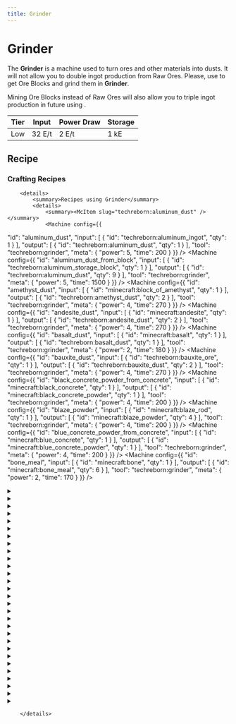 ```yaml
---
title: Grinder
---
```


<ItemImage file="grinder" alt="Grinder" size="200" />

# Grinder

The **Grinder** is a machine used to turn ores and other materials into dusts. It will not allow you to double ingot production from Raw Ores. 
Please, use <McItem slug="techreborn:rock_cutter" /> to get Ore Blocks and grind them in **Grinder**.

Mining Ore Blocks instead of Raw Ores will also allow you to triple ingot production in future using <McItem slug="techreborn:industrial_grinder" />.


| Tier | Input   | Power Draw | Storage |
|------|---------|------------|---------|
| Low  | 32 E/t  | 2 E/t      | 1 kE    |


## Recipe

<CraftingTable recipe=" input minecraft:flint minecraft:flint minecraft:flint input minecraft:cobblestone techreborn:basic_machine_frame minecraft:cobblestone input air techreborn:electronic_circuit air output techreborn:grinder "/>

### Crafting Recipes
		<details>
			<summary>Recipes using Grinder</summary>
			<details>
				<summary><McItem slug="techreborn:aluminum_dust" /></summary>
				<Machine config={{
  "id": "aluminum_dust",
  "input": [
    {
      "id": "techreborn:aluminum_ingot",
      "qty": 1
    }
  ],
  "output": [
    {
      "id": "techreborn:aluminum_dust",
      "qty": 1
    }
  ],
  "tool": "techreborn:grinder",
  "meta": {
    "power": 5,
    "time": 200
  }
}} />
<Machine config={{
  "id": "aluminum_dust_from_block",
  "input": [
    {
      "id": "techreborn:aluminum_storage_block",
      "qty": 1
    }
  ],
  "output": [
    {
      "id": "techreborn:aluminum_dust",
      "qty": 9
    }
  ],
  "tool": "techreborn:grinder",
  "meta": {
    "power": 5,
    "time": 1500
  }
}} />
				</details>
<Machine config={{
  "id": "amethyst_dust",
  "input": [
    {
      "id": "minecraft:block_of_amethyst",
      "qty": 1
    }
  ],
  "output": [
    {
      "id": "techreborn:amethyst_dust",
      "qty": 2
    }
  ],
  "tool": "techreborn:grinder",
  "meta": {
    "power": 4,
    "time": 270
  }
}} />
<Machine config={{
  "id": "andesite_dust",
  "input": [
    {
      "id": "minecraft:andesite",
      "qty": 1
    }
  ],
  "output": [
    {
      "id": "techreborn:andesite_dust",
      "qty": 2
    }
  ],
  "tool": "techreborn:grinder",
  "meta": {
    "power": 4,
    "time": 270
  }
}} />
<Machine config={{
  "id": "basalt_dust",
  "input": [
    {
      "id": "minecraft:basalt",
      "qty": 1
    }
  ],
  "output": [
    {
      "id": "techreborn:basalt_dust",
      "qty": 1
    }
  ],
  "tool": "techreborn:grinder",
  "meta": {
    "power": 2,
    "time": 180
  }
}} />
<Machine config={{
  "id": "bauxite_dust",
  "input": [
    {
      "id": "techreborn:bauxite_ore",
      "qty": 1
    }
  ],
  "output": [
    {
      "id": "techreborn:bauxite_dust",
      "qty": 2
    }
  ],
  "tool": "techreborn:grinder",
  "meta": {
    "power": 4,
    "time": 270
  }
}} />
<Machine config={{
  "id": "black_concrete_powder_from_concrete",
  "input": [
    {
      "id": "minecraft:black_concrete",
      "qty": 1
    }
  ],
  "output": [
    {
      "id": "minecraft:black_concrete_powder",
      "qty": 1
    }
  ],
  "tool": "techreborn:grinder",
  "meta": {
    "power": 4,
    "time": 200
  }
}} />
<Machine config={{
  "id": "blaze_powder",
  "input": [
    {
      "id": "minecraft:blaze_rod",
      "qty": 1
    }
  ],
  "output": [
    {
      "id": "minecraft:blaze_powder",
      "qty": 4
    }
  ],
  "tool": "techreborn:grinder",
  "meta": {
    "power": 4,
    "time": 200
  }
}} />
<Machine config={{
  "id": "blue_concrete_powder_from_concrete",
  "input": [
    {
      "id": "minecraft:blue_concrete",
      "qty": 1
    }
  ],
  "output": [
    {
      "id": "minecraft:blue_concrete_powder",
      "qty": 1
    }
  ],
  "tool": "techreborn:grinder",
  "meta": {
    "power": 4,
    "time": 200
  }
}} />
<Machine config={{
  "id": "bone_meal",
  "input": [
    {
      "id": "minecraft:bone",
      "qty": 1
    }
  ],
  "output": [
    {
      "id": "minecraft:bone_meal",
      "qty": 6
    }
  ],
  "tool": "techreborn:grinder",
  "meta": {
    "power": 2,
    "time": 170
  }
}} />
<details>
				<summary><McItem slug="techreborn:brass_dust" /></summary>
				<Machine config={{
  "id": "brass_dust",
  "input": [
    {
      "id": "techreborn:bras_ingot",
      "qty": 1
    }
  ],
  "output": [
    {
      "id": "techreborn:brass_dust",
      "qty": 1
    }
  ],
  "tool": "techreborn:grinder",
  "meta": {
    "power": 5,
    "time": 200
  }
}} />
<Machine config={{
  "id": "brass_dust_from_block",
  "input": [
    {
      "id": "techreborn:bras_storage_block",
      "qty": 1
    }
  ],
  "output": [
    {
      "id": "techreborn:brass_dust",
      "qty": 9
    }
  ],
  "tool": "techreborn:grinder",
  "meta": {
    "power": 5,
    "time": 1500
  }
}} />
				</details>
<details>
				<summary><McItem slug="techreborn:bronze_dust" /></summary>
				<Machine config={{
  "id": "bronze_dust",
  "input": [
    {
      "id": "techreborn:bronze_ingot",
      "qty": 1
    }
  ],
  "output": [
    {
      "id": "techreborn:bronze_dust",
      "qty": 1
    }
  ],
  "tool": "techreborn:grinder",
  "meta": {
    "power": 5,
    "time": 200
  }
}} />
<Machine config={{
  "id": "bronze_dust_from_block",
  "input": [
    {
      "id": "techreborn:bronze_storage_block",
      "qty": 1
    }
  ],
  "output": [
    {
      "id": "techreborn:bronze_dust",
      "qty": 9
    }
  ],
  "tool": "techreborn:grinder",
  "meta": {
    "power": 5,
    "time": 1500
  }
}} />
				</details>
<Machine config={{
  "id": "brown_concrete_powder_from_concrete",
  "input": [
    {
      "id": "minecraft:brown_concrete",
      "qty": 1
    }
  ],
  "output": [
    {
      "id": "minecraft:brown_concrete_powder",
      "qty": 1
    }
  ],
  "tool": "techreborn:grinder",
  "meta": {
    "power": 4,
    "time": 200
  }
}} />
<details>
				<summary><McItem slug="techreborn:calcite_dust" /></summary>
				<Machine config={{
  "id": "calcite_dust",
  "input": [
    {
      "id": "minecraft:calcite",
      "qty": 1
    }
  ],
  "output": [
    {
      "id": "techreborn:calcite_dust",
      "qty": 1
    }
  ],
  "tool": "techreborn:grinder",
  "meta": {
    "power": 2,
    "time": 400
  }
}} />
<Machine config={{
  "id": "calcite_dust_2",
  "input": [
    {
      "id": "minecraft:conduit",
      "qty": 1
    }
  ],
  "output": [
    {
      "id": "techreborn:calcite_dust",
      "qty": 2
    }
  ],
  "tool": "techreborn:grinder",
  "meta": {
    "power": 2,
    "time": 500
  }
}} />
				</details>
<Machine config={{
  "id": "calcite_small_dust",
  "input": [
    {
      "id": "minecraft:bone_meal",
      "qty": 1
    }
  ],
  "output": [
    {
      "id": "techreborn:calcite_small_dust",
      "qty": 1
    }
  ],
  "tool": "techreborn:grinder",
  "meta": {
    "power": 2,
    "time": 100
  }
}} />
<details>
				<summary><McItem slug="ae2:certus_quartz_dust" /></summary>
				<Machine config={{
  "id": "certus_quartz_dust",
  "input": [
    {
      "id": "ae2:certus_quartz_crystal",
      "qty": 2
    }
  ],
  "output": [
    {
      "id": "ae2:certus_quartz_dust",
      "qty": 1
    }
  ],
  "tool": "techreborn:grinder",
  "meta": {
    "power": 2,
    "time": 300
  }
}} />
<Machine config={{
  "id": "certus_quartz_dust_2",
  "input": [
    {
      "id": "ae2:budding_certus",
      "qty": 1
    }
  ],
  "output": [
    {
      "id": "ae2:certus_quartz_dust",
      "qty": 5
    }
  ],
  "tool": "techreborn:grinder",
  "meta": {
    "power": 2,
    "time": 300
  }
}} />
				</details>
<Machine config={{
  "id": "charcoal_dust",
  "input": [
    {
      "id": "minecraft:charcoal",
      "qty": 1
    }
  ],
  "output": [
    {
      "id": "techreborn:charcoal_dust",
      "qty": 1
    }
  ],
  "tool": "techreborn:grinder",
  "meta": {
    "power": 4,
    "time": 230
  }
}} />
<details>
				<summary><McItem slug="techreborn:chrome_dust" /></summary>
				<Machine config={{
  "id": "chrome_dust",
  "input": [
    {
      "id": "techreborn:chrome_ingot",
      "qty": 1
    }
  ],
  "output": [
    {
      "id": "techreborn:chrome_dust",
      "qty": 1
    }
  ],
  "tool": "techreborn:grinder",
  "meta": {
    "power": 5,
    "time": 200
  }
}} />
<Machine config={{
  "id": "chrome_dust_from_block",
  "input": [
    {
      "id": "techreborn:chrome_storage_block",
      "qty": 1
    }
  ],
  "output": [
    {
      "id": "techreborn:chrome_dust",
      "qty": 9
    }
  ],
  "tool": "techreborn:grinder",
  "meta": {
    "power": 5,
    "time": 1500
  }
}} />
				</details>
<Machine config={{
  "id": "cinnabar_dust",
  "input": [
    {
      "id": "techreborn:cinnabar_ore",
      "qty": 1
    }
  ],
  "output": [
    {
      "id": "techreborn:cinnabar_dust",
      "qty": 2
    }
  ],
  "tool": "techreborn:grinder",
  "meta": {
    "power": 2,
    "time": 270
  }
}} />
<Machine config={{
  "id": "clay_dust",
  "input": [
    {
      "id": "minecraft:clay_ball",
      "qty": 1
    }
  ],
  "output": [
    {
      "id": "techreborn:clay_dust",
      "qty": 1
    }
  ],
  "tool": "techreborn:grinder",
  "meta": {
    "power": 2,
    "time": 180
  }
}} />
<Machine config={{
  "id": "coal",
  "input": [
    {
      "id": "minecraft:coal_ore",
      "qty": 1
    }
  ],
  "output": [
    {
      "id": "minecraft:coal",
      "qty": 2
    }
  ],
  "tool": "techreborn:grinder",
  "meta": {
    "power": 2,
    "time": 200
  }
}} />
<details>
				<summary><McItem slug="techreborn:coal_dust" /></summary>
				<Machine config={{
  "id": "coal_dust",
  "input": [
    {
      "id": "minecraft:coal",
      "qty": 1
    }
  ],
  "output": [
    {
      "id": "techreborn:coal_dust",
      "qty": 1
    }
  ],
  "tool": "techreborn:grinder",
  "meta": {
    "power": 2,
    "time": 230
  }
}} />
<Machine config={{
  "id": "coal_dust_2",
  "input": [
    {
      "id": "minecraft:block_of_coal",
      "qty": 1
    }
  ],
  "output": [
    {
      "id": "techreborn:coal_dust",
      "qty": 9
    }
  ],
  "tool": "techreborn:grinder",
  "meta": {
    "power": 2,
    "time": 400
  }
}} />
				</details>
<Machine config={{
  "id": "cyan_concrete_powder_from_concrete",
  "input": [
    {
      "id": "minecraft:cyan_concrete",
      "qty": 1
    }
  ],
  "output": [
    {
      "id": "minecraft:cyan_concrete_powder",
      "qty": 1
    }
  ],
  "tool": "techreborn:grinder",
  "meta": {
    "power": 4,
    "time": 200
  }
}} />
<Machine config={{
  "id": "diamond",
  "input": [
    {
      "id": "minecraft:diamond_ore",
      "qty": 1
    }
  ],
  "output": [
    {
      "id": "minecraft:diamond",
      "qty": 1
    }
  ],
  "tool": "techreborn:grinder",
  "meta": {
    "power": 4,
    "time": 270
  }
}} />
<Machine config={{
  "id": "diamond_dust",
  "input": [
    {
      "id": "minecraft:diamond",
      "qty": 1
    }
  ],
  "output": [
    {
      "id": "techreborn:diamond_dust",
      "qty": 1
    }
  ],
  "tool": "techreborn:grinder",
  "meta": {
    "power": 4,
    "time": 270
  }
}} />
<details>
				<summary><McItem slug="techreborn:diamond_small_dust" /></summary>
				<Machine config={{
  "id": "diamond_small_dust",
  "input": [
    {
      "id": "techreborn:trim_template",
      "qty": 1
    }
  ],
  "output": [
    {
      "id": "techreborn:diamond_small_dust",
      "qty": 5
    }
  ],
  "tool": "techreborn:grinder",
  "meta": {
    "power": 5,
    "time": 200
  }
}} />
<Machine config={{
  "id": "diamond_small_dust_2",
  "input": [
    {
      "id": "techreborn:template_template",
      "qty": 1
    }
  ],
  "output": [
    {
      "id": "techreborn:diamond_small_dust",
      "qty": 5
    }
  ],
  "tool": "techreborn:grinder",
  "meta": {
    "power": 5,
    "time": 200
  }
}} />
				</details>
<Machine config={{
  "id": "diorite_dust",
  "input": [
    {
      "id": "minecraft:diorite",
      "qty": 1
    }
  ],
  "output": [
    {
      "id": "techreborn:diorite_dust",
      "qty": 1
    }
  ],
  "tool": "techreborn:grinder",
  "meta": {
    "power": 2,
    "time": 1440
  }
}} />
<details>
				<summary><McItem slug="techreborn:electrum_dust" /></summary>
				<Machine config={{
  "id": "electrum_dust",
  "input": [
    {
      "id": "techreborn:electrum_ingot",
      "qty": 1
    }
  ],
  "output": [
    {
      "id": "techreborn:electrum_dust",
      "qty": 1
    }
  ],
  "tool": "techreborn:grinder",
  "meta": {
    "power": 5,
    "time": 200
  }
}} />
<Machine config={{
  "id": "electrum_dust_from_block",
  "input": [
    {
      "id": "techreborn:electrum_storage_block",
      "qty": 1
    }
  ],
  "output": [
    {
      "id": "techreborn:electrum_dust",
      "qty": 9
    }
  ],
  "tool": "techreborn:grinder",
  "meta": {
    "power": 5,
    "time": 1500
  }
}} />
				</details>
<Machine config={{
  "id": "emerald",
  "input": [
    {
      "id": "minecraft:emerald_ore",
      "qty": 1
    }
  ],
  "output": [
    {
      "id": "minecraft:emerald",
      "qty": 1
    }
  ],
  "tool": "techreborn:grinder",
  "meta": {
    "power": 4,
    "time": 270
  }
}} />
<Machine config={{
  "id": "emerald_dust",
  "input": [
    {
      "id": "minecraft:emerald",
      "qty": 1
    }
  ],
  "output": [
    {
      "id": "techreborn:emerald_dust",
      "qty": 1
    }
  ],
  "tool": "techreborn:grinder",
  "meta": {
    "power": 4,
    "time": 270
  }
}} />
<Machine config={{
  "id": "ender_eye_dust",
  "input": [
    {
      "id": "minecraft:eye_of_ender",
      "qty": 1
    }
  ],
  "output": [
    {
      "id": "techreborn:ender_eye_dust",
      "qty": 2
    }
  ],
  "tool": "techreborn:grinder",
  "meta": {
    "power": 4,
    "time": 200
  }
}} />
<Machine config={{
  "id": "ender_pearl_dust",
  "input": [
    {
      "id": "minecraft:ender_pearl",
      "qty": 1
    }
  ],
  "output": [
    {
      "id": "techreborn:ender_pearl_dust",
      "qty": 2
    }
  ],
  "tool": "techreborn:grinder",
  "meta": {
    "power": 4,
    "time": 200
  }
}} />
<Machine config={{
  "id": "endstone_dust",
  "input": [
    {
      "id": "minecraft:end_stone",
      "qty": 1
    }
  ],
  "output": [
    {
      "id": "techreborn:endstone_dust",
      "qty": 1
    }
  ],
  "tool": "techreborn:grinder",
  "meta": {
    "power": 4,
    "time": 200
  }
}} />
<Machine config={{
  "id": "flint_dust",
  "input": [
    {
      "id": "minecraft:flint",
      "qty": 1
    }
  ],
  "output": [
    {
      "id": "techreborn:flint_dust",
      "qty": 1
    }
  ],
  "tool": "techreborn:grinder",
  "meta": {
    "power": 2,
    "time": 270
  }
}} />
<Machine config={{
  "id": "fluix_dust",
  "input": [
    {
      "id": "ae2:fluix_crystal",
      "qty": 2
    }
  ],
  "output": [
    {
      "id": "ae2:fluix_dust",
      "qty": 1
    }
  ],
  "tool": "techreborn:grinder",
  "meta": {
    "power": 2,
    "time": 300
  }
}} />
<Machine config={{
  "id": "galena_dust",
  "input": [
    {
      "id": "techreborn:galena_ore",
      "qty": 1
    }
  ],
  "output": [
    {
      "id": "techreborn:galena_dust",
      "qty": 2
    }
  ],
  "tool": "techreborn:grinder",
  "meta": {
    "power": 2,
    "time": 270
  }
}} />
<Machine config={{
  "id": "glowstone_dust",
  "input": [
    {
      "id": "minecraft:glowstone",
      "qty": 1
    }
  ],
  "output": [
    {
      "id": "minecraft:glowstone_dust",
      "qty": 4
    }
  ],
  "tool": "techreborn:grinder",
  "meta": {
    "power": 2,
    "time": 220
  }
}} />
<details>
				<summary><McItem slug="techreborn:glowstone_small_dust" /></summary>
				<Machine config={{
  "id": "glowstone_small_dust",
  "input": [
    {
      "id": "minecraft:shroomlight",
      "qty": 1
    }
  ],
  "output": [
    {
      "id": "techreborn:glowstone_small_dust",
      "qty": 2
    }
  ],
  "tool": "techreborn:grinder",
  "meta": {
    "power": 2,
    "time": 300
  }
}} />
<Machine config={{
  "id": "glowstone_small_dust_2",
  "input": [
    {
      "id": "minecraft:glow_berrie",
      "qty": 4
    }
  ],
  "output": [
    {
      "id": "techreborn:glowstone_small_dust",
      "qty": 1
    }
  ],
  "tool": "techreborn:grinder",
  "meta": {
    "power": 2,
    "time": 150
  }
}} />
				</details>
<Machine config={{
  "id": "granite_dust",
  "input": [
    {
      "id": "minecraft:granite",
      "qty": 1
    }
  ],
  "output": [
    {
      "id": "techreborn:granite_dust",
      "qty": 2
    }
  ],
  "tool": "techreborn:grinder",
  "meta": {
    "power": 4,
    "time": 270
  }
}} />
<Machine config={{
  "id": "gravel",
  "input": [
    {
      "id": "minecraft:cobblestone",
      "qty": 1
    }
  ],
  "output": [
    {
      "id": "minecraft:gravel",
      "qty": 1
    }
  ],
  "tool": "techreborn:grinder",
  "meta": {
    "power": 2,
    "time": 180
  }
}} />
<Machine config={{
  "id": "gray_concrete_powder_from_concrete",
  "input": [
    {
      "id": "minecraft:gray_concrete",
      "qty": 1
    }
  ],
  "output": [
    {
      "id": "minecraft:gray_concrete_powder",
      "qty": 1
    }
  ],
  "tool": "techreborn:grinder",
  "meta": {
    "power": 4,
    "time": 200
  }
}} />
<Machine config={{
  "id": "green_concrete_powder_from_concrete",
  "input": [
    {
      "id": "minecraft:green_concrete",
      "qty": 1
    }
  ],
  "output": [
    {
      "id": "minecraft:green_concrete_powder",
      "qty": 1
    }
  ],
  "tool": "techreborn:grinder",
  "meta": {
    "power": 4,
    "time": 200
  }
}} />
<Machine config={{
  "id": "heartbreak_pottery_sherd",
  "input": [
    {
      "id": "minecraft:heart_pottery_sherd",
      "qty": 1
    }
  ],
  "output": [
    {
      "id": "minecraft:heartbreak_pottery_sherd",
      "qty": 1
    }
  ],
  "tool": "techreborn:grinder",
  "meta": {
    "power": 2,
    "time": 100
  }
}} />
<details>
				<summary><McItem slug="techreborn:invar_dust" /></summary>
				<Machine config={{
  "id": "invar_dust",
  "input": [
    {
      "id": "techreborn:invar_ingot",
      "qty": 1
    }
  ],
  "output": [
    {
      "id": "techreborn:invar_dust",
      "qty": 1
    }
  ],
  "tool": "techreborn:grinder",
  "meta": {
    "power": 5,
    "time": 200
  }
}} />
<Machine config={{
  "id": "invar_dust_from_block",
  "input": [
    {
      "id": "techreborn:invar_storage_block",
      "qty": 1
    }
  ],
  "output": [
    {
      "id": "techreborn:invar_dust",
      "qty": 9
    }
  ],
  "tool": "techreborn:grinder",
  "meta": {
    "power": 5,
    "time": 1500
  }
}} />
				</details>
<Machine config={{
  "id": "lapis_lazuli",
  "input": [
    {
      "id": "minecraft:block_of_lapis_lazuli",
      "qty": 1
    }
  ],
  "output": [
    {
      "id": "minecraft:lapis_lazuli",
      "qty": 10
    }
  ],
  "tool": "techreborn:grinder",
  "meta": {
    "power": 2,
    "time": 200
  }
}} />
<Machine config={{
  "id": "light_blue_concrete_powder_from_concrete",
  "input": [
    {
      "id": "minecraft:light_blue_concrete",
      "qty": 1
    }
  ],
  "output": [
    {
      "id": "minecraft:light_blue_concrete_powder",
      "qty": 1
    }
  ],
  "tool": "techreborn:grinder",
  "meta": {
    "power": 4,
    "time": 200
  }
}} />
<Machine config={{
  "id": "light_gray_concrete_powder_from_concrete",
  "input": [
    {
      "id": "minecraft:light_gray_concrete",
      "qty": 1
    }
  ],
  "output": [
    {
      "id": "minecraft:light_gray_concrete_powder",
      "qty": 1
    }
  ],
  "tool": "techreborn:grinder",
  "meta": {
    "power": 4,
    "time": 200
  }
}} />
<Machine config={{
  "id": "lime_concrete_powder_from_concrete",
  "input": [
    {
      "id": "minecraft:lime_concrete",
      "qty": 1
    }
  ],
  "output": [
    {
      "id": "minecraft:lime_concrete_powder",
      "qty": 1
    }
  ],
  "tool": "techreborn:grinder",
  "meta": {
    "power": 4,
    "time": 200
  }
}} />
<Machine config={{
  "id": "magenta_concrete_powder_from_concrete",
  "input": [
    {
      "id": "minecraft:magenta_concrete",
      "qty": 1
    }
  ],
  "output": [
    {
      "id": "minecraft:magenta_concrete_powder",
      "qty": 1
    }
  ],
  "tool": "techreborn:grinder",
  "meta": {
    "power": 4,
    "time": 200
  }
}} />
<details>
				<summary><McItem slug="techreborn:marble_dust" /></summary>
				<Machine config={{
  "id": "marble_dust",
  "input": [
    {
      "id": "techreborn:limestone",
      "qty": 1
    }
  ],
  "output": [
    {
      "id": "techreborn:marble_dust",
      "qty": 1
    }
  ],
  "tool": "techreborn:grinder",
  "meta": {
    "power": 2,
    "time": 180
  }
}} />
<Machine config={{
  "id": "marble_dust_2",
  "input": [
    {
      "id": "minecraft:calcite",
      "qty": 1
    }
  ],
  "output": [
    {
      "id": "techreborn:marble_dust",
      "qty": 1
    }
  ],
  "tool": "techreborn:grinder",
  "meta": {
    "power": 2,
    "time": 180
  }
}} />
				</details>
<Machine config={{
  "id": "netherite_scrap",
  "input": [
    {
      "id": "minecraft:ancient_debri",
      "qty": 1
    }
  ],
  "output": [
    {
      "id": "minecraft:netherite_scrap",
      "qty": 2
    }
  ],
  "tool": "techreborn:grinder",
  "meta": {
    "power": 4,
    "time": 200
  }
}} />
<details>
				<summary><McItem slug="techreborn:netherrack_dust" /></summary>
				<Machine config={{
  "id": "netherrack_dust",
  "input": [
    {
      "id": "minecraft:netherrack",
      "qty": 1
    }
  ],
  "output": [
    {
      "id": "techreborn:netherrack_dust",
      "qty": 1
    }
  ],
  "tool": "techreborn:grinder",
  "meta": {
    "power": 4,
    "time": 200
  }
}} />
<Machine config={{
  "id": "netherrack_dust_2",
  "input": [
    {
      "id": "minecraft:crimson_nylium",
      "qty": 1
    }
  ],
  "output": [
    {
      "id": "techreborn:netherrack_dust",
      "qty": 1
    }
  ],
  "tool": "techreborn:grinder",
  "meta": {
    "power": 4,
    "time": 200
  }
}} />
				</details>
<Machine config={{
  "id": "netherrack_dust_3",
  "input": [
    {
      "id": "minecraft:warped_nylium",
      "qty": 1
    }
  ],
  "output": [
    {
      "id": "techreborn:netherrack_dust",
      "qty": 1
    }
  ],
  "tool": "techreborn:grinder",
  "meta": {
    "power": 4,
    "time": 200
  }
}} />
<details>
				<summary><McItem slug="techreborn:nickel_dust" /></summary>
				<Machine config={{
  "id": "nickel_dust",
  "input": [
    {
      "id": "techreborn:nickel_ingot",
      "qty": 1
    }
  ],
  "output": [
    {
      "id": "techreborn:nickel_dust",
      "qty": 1
    }
  ],
  "tool": "techreborn:grinder",
  "meta": {
    "power": 5,
    "time": 200
  }
}} />
<Machine config={{
  "id": "nickel_dust_from_block",
  "input": [
    {
      "id": "techreborn:nickel_storage_block",
      "qty": 1
    }
  ],
  "output": [
    {
      "id": "techreborn:nickel_dust",
      "qty": 9
    }
  ],
  "tool": "techreborn:grinder",
  "meta": {
    "power": 5,
    "time": 1500
  }
}} />
				</details>
<Machine config={{
  "id": "obsidian_dust",
  "input": [
    {
      "id": "minecraft:obsidian",
      "qty": 1
    }
  ],
  "output": [
    {
      "id": "techreborn:obsidian_dust",
      "qty": 4
    }
  ],
  "tool": "techreborn:grinder",
  "meta": {
    "power": 6,
    "time": 400
  }
}} />
<Machine config={{
  "id": "orange_concrete_powder_from_concrete",
  "input": [
    {
      "id": "minecraft:orange_concrete",
      "qty": 1
    }
  ],
  "output": [
    {
      "id": "minecraft:orange_concrete_powder",
      "qty": 1
    }
  ],
  "tool": "techreborn:grinder",
  "meta": {
    "power": 4,
    "time": 200
  }
}} />
<details>
				<summary><McItem slug="techreborn:peridot_dust" /></summary>
				<Machine config={{
  "id": "peridot_dust",
  "input": [
    {
      "id": "techreborn:peridot",
      "qty": 1
    }
  ],
  "output": [
    {
      "id": "techreborn:peridot_dust",
      "qty": 1
    }
  ],
  "tool": "techreborn:grinder",
  "meta": {
    "power": 2,
    "time": 200
  }
}} />
<Machine config={{
  "id": "peridot_dust_from_block",
  "input": [
    {
      "id": "techreborn:peridot_storage_block",
      "qty": 1
    }
  ],
  "output": [
    {
      "id": "techreborn:peridot_dust",
      "qty": 9
    }
  ],
  "tool": "techreborn:grinder",
  "meta": {
    "power": 2,
    "time": 1500
  }
}} />
<Machine config={{
  "id": "peridot_dust_from_ore",
  "input": [
    {
      "id": "techreborn:peridot_ore",
      "qty": 1
    }
  ],
  "output": [
    {
      "id": "techreborn:peridot_dust",
      "qty": 2
    }
  ],
  "tool": "techreborn:grinder",
  "meta": {
    "power": 2,
    "time": 220
  }
}} />
				</details>
<Machine config={{
  "id": "pink_concrete_powder_from_concrete",
  "input": [
    {
      "id": "minecraft:pink_concrete",
      "qty": 1
    }
  ],
  "output": [
    {
      "id": "minecraft:pink_concrete_powder",
      "qty": 1
    }
  ],
  "tool": "techreborn:grinder",
  "meta": {
    "power": 4,
    "time": 200
  }
}} />
<details>
				<summary><McItem slug="techreborn:platinum_dust" /></summary>
				<Machine config={{
  "id": "platinum_dust",
  "input": [
    {
      "id": "techreborn:platinum_ingot",
      "qty": 1
    }
  ],
  "output": [
    {
      "id": "techreborn:platinum_dust",
      "qty": 1
    }
  ],
  "tool": "techreborn:grinder",
  "meta": {
    "power": 5,
    "time": 200
  }
}} />
<Machine config={{
  "id": "platinum_dust_from_block",
  "input": [
    {
      "id": "techreborn:platinum_storage_block",
      "qty": 1
    }
  ],
  "output": [
    {
      "id": "techreborn:platinum_dust",
      "qty": 9
    }
  ],
  "tool": "techreborn:grinder",
  "meta": {
    "power": 5,
    "time": 1500
  }
}} />
				</details>
<details>
				<summary><McItem slug="minecraft:prismarine_crystals" /></summary>
				<Machine config={{
  "id": "prismarine_crystals",
  "input": [
    {
      "id": "minecraft:froglight",
      "qty": 1
    }
  ],
  "output": [
    {
      "id": "minecraft:prismarine_crystals",
      "qty": 2
    }
  ],
  "tool": "techreborn:grinder",
  "meta": {
    "power": 2,
    "time": 400
  }
}} />
<Machine config={{
  "id": "prismarine_crystals_2",
  "input": [
    {
      "id": "minecraft:sea_lantern",
      "qty": 1
    }
  ],
  "output": [
    {
      "id": "minecraft:prismarine_crystals",
      "qty": 4
    }
  ],
  "tool": "techreborn:grinder",
  "meta": {
    "power": 2,
    "time": 400
  }
}} />
				</details>
<details>
				<summary><McItem slug="minecraft:prismarine_shard" /></summary>
				<Machine config={{
  "id": "prismarine_shard",
  "input": [
    {
      "id": "minecraft:prismarine_bricks",
      "qty": 1
    }
  ],
  "output": [
    {
      "id": "minecraft:prismarine_shard",
      "qty": 7
    }
  ],
  "tool": "techreborn:grinder",
  "meta": {
    "power": 2,
    "time": 400
  }
}} />
<Machine config={{
  "id": "prismarine_shard_2",
  "input": [
    {
      "id": "minecraft:prismarine_shard",
      "qty": 1
    }
  ],
  "output": [
    {
      "id": "minecraft:prismarine_shard",
      "qty": 3
    }
  ],
  "tool": "techreborn:grinder",
  "meta": {
    "power": 2,
    "time": 400
  }
}} />
				</details>
<Machine config={{
  "id": "purple_concrete_powder_from_concrete",
  "input": [
    {
      "id": "minecraft:purple_concrete",
      "qty": 1
    }
  ],
  "output": [
    {
      "id": "minecraft:purple_concrete_powder",
      "qty": 1
    }
  ],
  "tool": "techreborn:grinder",
  "meta": {
    "power": 4,
    "time": 200
  }
}} />
<Machine config={{
  "id": "pyrite_dust",
  "input": [
    {
      "id": "techreborn:pyrite_ore",
      "qty": 1
    }
  ],
  "output": [
    {
      "id": "techreborn:pyrite_dust",
      "qty": 2
    }
  ],
  "tool": "techreborn:grinder",
  "meta": {
    "power": 4,
    "time": 270
  }
}} />
<Machine config={{
  "id": "quartz",
  "input": [
    {
      "id": "minecraft:nether_quartz_ore",
      "qty": 1
    }
  ],
  "output": [
    {
      "id": "minecraft:nether_quartz",
      "qty": 2
    }
  ],
  "tool": "techreborn:grinder",
  "meta": {
    "power": 4,
    "time": 270
  }
}} />
<details>
				<summary><McItem slug="techreborn:quartz_dust" /></summary>
				<Machine config={{
  "id": "quartz_dust",
  "input": [
    {
      "id": "minecraft:nether_quartz",
      "qty": 1
    }
  ],
  "output": [
    {
      "id": "techreborn:quartz_dust",
      "qty": 1
    }
  ],
  "tool": "techreborn:grinder",
  "meta": {
    "power": 4,
    "time": 270
  }
}} />
<Machine config={{
  "id": "quartz_dust_2",
  "input": [
    {
      "id": "minecraft:block_of_quartz",
      "qty": 1
    }
  ],
  "output": [
    {
      "id": "techreborn:quartz_dust",
      "qty": 4
    }
  ],
  "tool": "techreborn:grinder",
  "meta": {
    "power": 4,
    "time": 1080
  }
}} />
				</details>
<Machine config={{
  "id": "raw_copper",
  "input": [
    {
      "id": "minecraft:copper_ore",
      "qty": 1
    }
  ],
  "output": [
    {
      "id": "minecraft:raw_copper",
      "qty": 2
    }
  ],
  "tool": "techreborn:grinder",
  "meta": {
    "power": 2,
    "time": 270
  }
}} />
<Machine config={{
  "id": "raw_gold",
  "input": [
    {
      "id": "minecraft:gold_ore",
      "qty": 1
    }
  ],
  "output": [
    {
      "id": "minecraft:raw_gold",
      "qty": 2
    }
  ],
  "tool": "techreborn:grinder",
  "meta": {
    "power": 2,
    "time": 270
  }
}} />
<Machine config={{
  "id": "raw_iron",
  "input": [
    {
      "id": "minecraft:iron_ore",
      "qty": 1
    }
  ],
  "output": [
    {
      "id": "minecraft:raw_iron",
      "qty": 2
    }
  ],
  "tool": "techreborn:grinder",
  "meta": {
    "power": 2,
    "time": 270
  }
}} />
<Machine config={{
  "id": "raw_lead",
  "input": [
    {
      "id": "techreborn:lead_ore",
      "qty": 1
    }
  ],
  "output": [
    {
      "id": "techreborn:raw_lead",
      "qty": 2
    }
  ],
  "tool": "techreborn:grinder",
  "meta": {
    "power": 2,
    "time": 270
  }
}} />
<Machine config={{
  "id": "raw_silver",
  "input": [
    {
      "id": "techreborn:silver_ore",
      "qty": 1
    }
  ],
  "output": [
    {
      "id": "techreborn:raw_silver",
      "qty": 2
    }
  ],
  "tool": "techreborn:grinder",
  "meta": {
    "power": 2,
    "time": 270
  }
}} />
<Machine config={{
  "id": "raw_tin",
  "input": [
    {
      "id": "techreborn:tin_ore",
      "qty": 1
    }
  ],
  "output": [
    {
      "id": "techreborn:raw_tin",
      "qty": 2
    }
  ],
  "tool": "techreborn:grinder",
  "meta": {
    "power": 2,
    "time": 270
  }
}} />
<Machine config={{
  "id": "red_concrete_powder_from_concrete",
  "input": [
    {
      "id": "minecraft:red_concrete",
      "qty": 1
    }
  ],
  "output": [
    {
      "id": "minecraft:red_concrete_powder",
      "qty": 1
    }
  ],
  "tool": "techreborn:grinder",
  "meta": {
    "power": 4,
    "time": 200
  }
}} />
<details>
				<summary><McItem slug="techreborn:red_garnet_dust" /></summary>
				<Machine config={{
  "id": "red_garnet_dust",
  "input": [
    {
      "id": "techreborn:red_garnet",
      "qty": 1
    }
  ],
  "output": [
    {
      "id": "techreborn:red_garnet_dust",
      "qty": 1
    }
  ],
  "tool": "techreborn:grinder",
  "meta": {
    "power": 2,
    "time": 200
  }
}} />
<Machine config={{
  "id": "red_garnet_dust_from_block",
  "input": [
    {
      "id": "techreborn:red_garnet_storage_block",
      "qty": 1
    }
  ],
  "output": [
    {
      "id": "techreborn:red_garnet_dust",
      "qty": 9
    }
  ],
  "tool": "techreborn:grinder",
  "meta": {
    "power": 2,
    "time": 1500
  }
}} />
				</details>
<details>
				<summary><McItem slug="minecraft:red_sand" /></summary>
				<Machine config={{
  "id": "red_sand_from_chiseled_red_sandstone",
  "input": [
    {
      "id": "minecraft:chiseled_red_sandstone",
      "qty": 1
    }
  ],
  "output": [
    {
      "id": "minecraft:red_sand",
      "qty": 4
    }
  ],
  "tool": "techreborn:grinder",
  "meta": {
    "power": 4,
    "time": 200
  }
}} />
<Machine config={{
  "id": "red_sand_from_cut_red_sandstone",
  "input": [
    {
      "id": "minecraft:cut_red_sandstone",
      "qty": 1
    }
  ],
  "output": [
    {
      "id": "minecraft:red_sand",
      "qty": 4
    }
  ],
  "tool": "techreborn:grinder",
  "meta": {
    "power": 4,
    "time": 200
  }
}} />
<Machine config={{
  "id": "red_sand_from_cut_red_sandstone_slab",
  "input": [
    {
      "id": "minecraft:cut_red_sandstone_slab",
      "qty": 1
    }
  ],
  "output": [
    {
      "id": "minecraft:red_sand",
      "qty": 2
    }
  ],
  "tool": "techreborn:grinder",
  "meta": {
    "power": 2,
    "time": 200
  }
}} />
<Machine config={{
  "id": "red_sand_from_red_sandstone",
  "input": [
    {
      "id": "minecraft:red_sandstone",
      "qty": 1
    }
  ],
  "output": [
    {
      "id": "minecraft:red_sand",
      "qty": 4
    }
  ],
  "tool": "techreborn:grinder",
  "meta": {
    "power": 4,
    "time": 200
  }
}} />
<Machine config={{
  "id": "red_sand_from_red_sandstone_slab",
  "input": [
    {
      "id": "minecraft:red_sandstone_slab",
      "qty": 1
    }
  ],
  "output": [
    {
      "id": "minecraft:red_sand",
      "qty": 2
    }
  ],
  "tool": "techreborn:grinder",
  "meta": {
    "power": 2,
    "time": 200
  }
}} />
<Machine config={{
  "id": "red_sand_from_red_sandstone_stairs",
  "input": [
    {
      "id": "minecraft:red_sandstone_stairs",
      "qty": 1
    }
  ],
  "output": [
    {
      "id": "minecraft:red_sand",
      "qty": 3
    }
  ],
  "tool": "techreborn:grinder",
  "meta": {
    "power": 3,
    "time": 200
  }
}} />
<Machine config={{
  "id": "red_sand_from_red_sandstone_wall",
  "input": [
    {
      "id": "minecraft:red_sandstone_wall",
      "qty": 1
    }
  ],
  "output": [
    {
      "id": "minecraft:red_sand",
      "qty": 3
    }
  ],
  "tool": "techreborn:grinder",
  "meta": {
    "power": 3,
    "time": 200
  }
}} />
<Machine config={{
  "id": "red_sand_from_smooth_red_sandstone",
  "input": [
    {
      "id": "minecraft:smooth_red_sandstone",
      "qty": 1
    }
  ],
  "output": [
    {
      "id": "minecraft:red_sand",
      "qty": 4
    }
  ],
  "tool": "techreborn:grinder",
  "meta": {
    "power": 4,
    "time": 200
  }
}} />
<Machine config={{
  "id": "red_sand_from_smooth_red_sandstone_slab",
  "input": [
    {
      "id": "minecraft:smooth_red_sandstone_slab",
      "qty": 1
    }
  ],
  "output": [
    {
      "id": "minecraft:red_sand",
      "qty": 2
    }
  ],
  "tool": "techreborn:grinder",
  "meta": {
    "power": 2,
    "time": 200
  }
}} />
<Machine config={{
  "id": "red_sand_from_smooth_red_sandstone_stairs",
  "input": [
    {
      "id": "minecraft:smooth_red_sandstone_stairs",
      "qty": 1
    }
  ],
  "output": [
    {
      "id": "minecraft:red_sand",
      "qty": 3
    }
  ],
  "tool": "techreborn:grinder",
  "meta": {
    "power": 3,
    "time": 200
  }
}} />
				</details>
<Machine config={{
  "id": "redstone",
  "input": [
    {
      "id": "minecraft:redstone_ore",
      "qty": 1
    }
  ],
  "output": [
    {
      "id": "minecraft:redstone",
      "qty": 8
    }
  ],
  "tool": "techreborn:grinder",
  "meta": {
    "power": 4,
    "time": 270
  }
}} />
<details>
				<summary><McItem slug="techreborn:ruby_dust" /></summary>
				<Machine config={{
  "id": "ruby_dust",
  "input": [
    {
      "id": "techreborn:ruby",
      "qty": 1
    }
  ],
  "output": [
    {
      "id": "techreborn:ruby_dust",
      "qty": 1
    }
  ],
  "tool": "techreborn:grinder",
  "meta": {
    "power": 2,
    "time": 200
  }
}} />
<Machine config={{
  "id": "ruby_dust_from_block",
  "input": [
    {
      "id": "techreborn:ruby_storage_block",
      "qty": 1
    }
  ],
  "output": [
    {
      "id": "techreborn:ruby_dust",
      "qty": 9
    }
  ],
  "tool": "techreborn:grinder",
  "meta": {
    "power": 2,
    "time": 1500
  }
}} />
<Machine config={{
  "id": "ruby_dust_from_ore",
  "input": [
    {
      "id": "techreborn:ruby_ore",
      "qty": 1
    }
  ],
  "output": [
    {
      "id": "techreborn:ruby_dust",
      "qty": 2
    }
  ],
  "tool": "techreborn:grinder",
  "meta": {
    "power": 2,
    "time": 220
  }
}} />
				</details>
<details>
				<summary><McItem slug="minecraft:sand" /></summary>
				<Machine config={{
  "id": "sand",
  "input": [
    {
      "id": "minecraft:gravel",
      "qty": 1
    }
  ],
  "output": [
    {
      "id": "minecraft:sand",
      "qty": 1
    }
  ],
  "tool": "techreborn:grinder",
  "meta": {
    "power": 2,
    "time": 180
  }
}} />
<Machine config={{
  "id": "sand_from_chiseled_sandstone",
  "input": [
    {
      "id": "minecraft:chiseled_sandstone",
      "qty": 1
    }
  ],
  "output": [
    {
      "id": "minecraft:sand",
      "qty": 4
    }
  ],
  "tool": "techreborn:grinder",
  "meta": {
    "power": 4,
    "time": 200
  }
}} />
<Machine config={{
  "id": "sand_from_cut_sandstone",
  "input": [
    {
      "id": "minecraft:cut_sandstone",
      "qty": 1
    }
  ],
  "output": [
    {
      "id": "minecraft:sand",
      "qty": 4
    }
  ],
  "tool": "techreborn:grinder",
  "meta": {
    "power": 4,
    "time": 200
  }
}} />
<Machine config={{
  "id": "sand_from_cut_sandstone_slab",
  "input": [
    {
      "id": "minecraft:cut_sandstone_slab",
      "qty": 1
    }
  ],
  "output": [
    {
      "id": "minecraft:sand",
      "qty": 2
    }
  ],
  "tool": "techreborn:grinder",
  "meta": {
    "power": 2,
    "time": 200
  }
}} />
<Machine config={{
  "id": "sand_from_sandstone",
  "input": [
    {
      "id": "minecraft:sandstone",
      "qty": 1
    }
  ],
  "output": [
    {
      "id": "minecraft:sand",
      "qty": 4
    }
  ],
  "tool": "techreborn:grinder",
  "meta": {
    "power": 4,
    "time": 200
  }
}} />
<Machine config={{
  "id": "sand_from_sandstone_slab",
  "input": [
    {
      "id": "minecraft:sandstone_slab",
      "qty": 1
    }
  ],
  "output": [
    {
      "id": "minecraft:sand",
      "qty": 2
    }
  ],
  "tool": "techreborn:grinder",
  "meta": {
    "power": 2,
    "time": 200
  }
}} />
<Machine config={{
  "id": "sand_from_sandstone_stairs",
  "input": [
    {
      "id": "minecraft:sandstone_stairs",
      "qty": 1
    }
  ],
  "output": [
    {
      "id": "minecraft:sand",
      "qty": 3
    }
  ],
  "tool": "techreborn:grinder",
  "meta": {
    "power": 3,
    "time": 200
  }
}} />
<Machine config={{
  "id": "sand_from_sandstone_wall",
  "input": [
    {
      "id": "minecraft:sandstone_wall",
      "qty": 1
    }
  ],
  "output": [
    {
      "id": "minecraft:sand",
      "qty": 3
    }
  ],
  "tool": "techreborn:grinder",
  "meta": {
    "power": 3,
    "time": 200
  }
}} />
<Machine config={{
  "id": "sand_from_smooth_sandstone",
  "input": [
    {
      "id": "minecraft:smooth_sandstone",
      "qty": 1
    }
  ],
  "output": [
    {
      "id": "minecraft:sand",
      "qty": 4
    }
  ],
  "tool": "techreborn:grinder",
  "meta": {
    "power": 4,
    "time": 200
  }
}} />
<Machine config={{
  "id": "sand_from_smooth_sandstone_slab",
  "input": [
    {
      "id": "minecraft:smooth_sandstone_slab",
      "qty": 1
    }
  ],
  "output": [
    {
      "id": "minecraft:sand",
      "qty": 2
    }
  ],
  "tool": "techreborn:grinder",
  "meta": {
    "power": 2,
    "time": 200
  }
}} />
<Machine config={{
  "id": "sand_from_smooth_sandstone_stairs",
  "input": [
    {
      "id": "minecraft:smooth_sandstone_stairs",
      "qty": 1
    }
  ],
  "output": [
    {
      "id": "minecraft:sand",
      "qty": 3
    }
  ],
  "tool": "techreborn:grinder",
  "meta": {
    "power": 3,
    "time": 200
  }
}} />
				</details>
<details>
				<summary><McItem slug="techreborn:sapphire_dust" /></summary>
				<Machine config={{
  "id": "sapphire_dust",
  "input": [
    {
      "id": "techreborn:sapphire",
      "qty": 1
    }
  ],
  "output": [
    {
      "id": "techreborn:sapphire_dust",
      "qty": 1
    }
  ],
  "tool": "techreborn:grinder",
  "meta": {
    "power": 2,
    "time": 200
  }
}} />
<Machine config={{
  "id": "sapphire_dust_from_block",
  "input": [
    {
      "id": "techreborn:sapphire_storage_block",
      "qty": 1
    }
  ],
  "output": [
    {
      "id": "techreborn:sapphire_dust",
      "qty": 9
    }
  ],
  "tool": "techreborn:grinder",
  "meta": {
    "power": 2,
    "time": 1500
  }
}} />
<Machine config={{
  "id": "sapphire_dust_from_ore",
  "input": [
    {
      "id": "techreborn:sapphire_ore",
      "qty": 1
    }
  ],
  "output": [
    {
      "id": "techreborn:sapphire_dust",
      "qty": 2
    }
  ],
  "tool": "techreborn:grinder",
  "meta": {
    "power": 2,
    "time": 220
  }
}} />
				</details>
<details>
				<summary><McItem slug="techreborn:saw_small_dust" /></summary>
				<Machine config={{
  "id": "saw_small_dust_from_planks",
  "input": [
    {
      "id": "minecraft:oak_planks",
      "qty": 1
    }
  ],
  "output": [
    {
      "id": "techreborn:saw_small_dust",
      "qty": 8
    }
  ],
  "tool": "techreborn:grinder",
  "meta": {
    "power": 3,
    "time": 180
  }
}} />
<Machine config={{
  "id": "saw_small_dust_from_signs",
  "input": [
    {
      "id": "minecraft:oak_sign",
      "qty": 1
    }
  ],
  "output": [
    {
      "id": "techreborn:saw_small_dust",
      "qty": 1
    }
  ],
  "tool": "techreborn:grinder",
  "meta": {
    "power": 3,
    "time": 180
  }
}} />
<Machine config={{
  "id": "saw_small_dust_from_wooden_axe",
  "input": [
    {
      "id": "minecraft:wooden_axe",
      "qty": 1
    }
  ],
  "output": [
    {
      "id": "techreborn:saw_small_dust",
      "qty": 1
    }
  ],
  "tool": "techreborn:grinder",
  "meta": {
    "power": 3,
    "time": 180
  }
}} />
<Machine config={{
  "id": "saw_small_dust_from_wooden_doors",
  "input": [
    {
      "id": "minecraft:oak_wood_door",
      "qty": 1
    }
  ],
  "output": [
    {
      "id": "techreborn:saw_small_dust",
      "qty": 3
    }
  ],
  "tool": "techreborn:grinder",
  "meta": {
    "power": 3,
    "time": 180
  }
}} />
<Machine config={{
  "id": "saw_small_dust_from_wooden_fences",
  "input": [
    {
      "id": "minecraft:oak_fence",
      "qty": 1
    }
  ],
  "output": [
    {
      "id": "techreborn:saw_small_dust",
      "qty": 1
    }
  ],
  "tool": "techreborn:grinder",
  "meta": {
    "power": 3,
    "time": 180
  }
}} />
<Machine config={{
  "id": "saw_small_dust_from_wooden_pickaxe",
  "input": [
    {
      "id": "minecraft:wooden_pickaxe",
      "qty": 1
    }
  ],
  "output": [
    {
      "id": "techreborn:saw_small_dust",
      "qty": 1
    }
  ],
  "tool": "techreborn:grinder",
  "meta": {
    "power": 3,
    "time": 180
  }
}} />
<Machine config={{
  "id": "saw_small_dust_from_wooden_pressure_plates",
  "input": [
    {
      "id": "minecraft:oak_pressure_plate",
      "qty": 1
    }
  ],
  "output": [
    {
      "id": "techreborn:saw_small_dust",
      "qty": 1
    }
  ],
  "tool": "techreborn:grinder",
  "meta": {
    "power": 3,
    "time": 180
  }
}} />
<Machine config={{
  "id": "saw_small_dust_from_wooden_slabs",
  "input": [
    {
      "id": "minecraft:wooden_slab",
      "qty": 1
    }
  ],
  "output": [
    {
      "id": "techreborn:saw_small_dust",
      "qty": 4
    }
  ],
  "tool": "techreborn:grinder",
  "meta": {
    "power": 3,
    "time": 180
  }
}} />
<Machine config={{
  "id": "saw_small_dust_from_wooden_stairs",
  "input": [
    {
      "id": "minecraft:wooden_stairs",
      "qty": 1
    }
  ],
  "output": [
    {
      "id": "techreborn:saw_small_dust",
      "qty": 6
    }
  ],
  "tool": "techreborn:grinder",
  "meta": {
    "power": 3,
    "time": 180
  }
}} />
<Machine config={{
  "id": "saw_small_dust_from_wooden_trapdoors",
  "input": [
    {
      "id": "minecraft:oak_trapdoor",
      "qty": 1
    }
  ],
  "output": [
    {
      "id": "techreborn:saw_small_dust",
      "qty": 1
    }
  ],
  "tool": "techreborn:grinder",
  "meta": {
    "power": 3,
    "time": 180
  }
}} />
				</details>
<Machine config={{
  "id": "sodalite_dust",
  "input": [
    {
      "id": "techreborn:sodalite_ore",
      "qty": 1
    }
  ],
  "output": [
    {
      "id": "techreborn:sodalite_dust",
      "qty": 2
    }
  ],
  "tool": "techreborn:grinder",
  "meta": {
    "power": 4,
    "time": 220
  }
}} />
<Machine config={{
  "id": "sphalerite_dust",
  "input": [
    {
      "id": "techreborn:sphalerite_ore",
      "qty": 1
    }
  ],
  "output": [
    {
      "id": "techreborn:sphalerite_dust",
      "qty": 2
    }
  ],
  "tool": "techreborn:grinder",
  "meta": {
    "power": 2,
    "time": 220
  }
}} />
<Machine config={{
  "id": "sponge_piece",
  "input": [
    {
      "id": "minecraft:sponge",
      "qty": 1
    }
  ],
  "output": [
    {
      "id": "techreborn:sponge_piece",
      "qty": 5
    }
  ],
  "tool": "techreborn:grinder",
  "meta": {
    "power": 4,
    "time": 200
  }
}} />
<details>
				<summary><McItem slug="techreborn:steel_dust" /></summary>
				<Machine config={{
  "id": "steel_dust",
  "input": [
    {
      "id": "techreborn:steel_ingot",
      "qty": 1
    }
  ],
  "output": [
    {
      "id": "techreborn:steel_dust",
      "qty": 1
    }
  ],
  "tool": "techreborn:grinder",
  "meta": {
    "power": 5,
    "time": 200
  }
}} />
<Machine config={{
  "id": "steel_dust_from_block",
  "input": [
    {
      "id": "techreborn:steel_storage_block",
      "qty": 1
    }
  ],
  "output": [
    {
      "id": "techreborn:steel_dust",
      "qty": 9
    }
  ],
  "tool": "techreborn:grinder",
  "meta": {
    "power": 5,
    "time": 1500
  }
}} />
				</details>
<Machine config={{
  "id": "string",
  "input": [
    {
      "id": "minecraft:wool",
      "qty": 1
    }
  ],
  "output": [
    {
      "id": "minecraft:string",
      "qty": 4
    }
  ],
  "tool": "techreborn:grinder",
  "meta": {
    "power": 3,
    "time": 300
  }
}} />
<details>
				<summary><McItem slug="techreborn:sulfur_dust" /></summary>
				<Machine config={{
  "id": "sulfur_dust",
  "input": [
    {
      "id": "techreborn:sulfur_ore",
      "qty": 1
    }
  ],
  "output": [
    {
      "id": "techreborn:sulfur_dust",
      "qty": 2
    }
  ],
  "tool": "techreborn:grinder",
  "meta": {
    "power": 2,
    "time": 220
  }
}} />
<Machine config={{
  "id": "sulfur_dust_2",
  "input": [
    {
      "id": "techreborn:sulfur",
      "qty": 1
    }
  ],
  "output": [
    {
      "id": "techreborn:sulfur_dust",
      "qty": 1
    }
  ],
  "tool": "techreborn:grinder",
  "meta": {
    "power": 2,
    "time": 200
  }
}} />
				</details>
<details>
				<summary><McItem slug="techreborn:titanium_dust" /></summary>
				<Machine config={{
  "id": "titanium_dust",
  "input": [
    {
      "id": "techreborn:titanium_ingot",
      "qty": 1
    }
  ],
  "output": [
    {
      "id": "techreborn:titanium_dust",
      "qty": 1
    }
  ],
  "tool": "techreborn:grinder",
  "meta": {
    "power": 5,
    "time": 200
  }
}} />
<Machine config={{
  "id": "titanium_dust_from_block",
  "input": [
    {
      "id": "techreborn:titanium_storage_block",
      "qty": 1
    }
  ],
  "output": [
    {
      "id": "techreborn:titanium_dust",
      "qty": 9
    }
  ],
  "tool": "techreborn:grinder",
  "meta": {
    "power": 5,
    "time": 1500
  }
}} />
				</details>
<Machine config={{
  "id": "white_concrete_powder_from_concrete",
  "input": [
    {
      "id": "minecraft:white_concrete",
      "qty": 1
    }
  ],
  "output": [
    {
      "id": "minecraft:white_concrete_powder",
      "qty": 1
    }
  ],
  "tool": "techreborn:grinder",
  "meta": {
    "power": 4,
    "time": 200
  }
}} />
<Machine config={{
  "id": "yellow_concrete_powder_from_concrete",
  "input": [
    {
      "id": "minecraft:yellow_concrete",
      "qty": 1
    }
  ],
  "output": [
    {
      "id": "minecraft:yellow_concrete_powder",
      "qty": 1
    }
  ],
  "tool": "techreborn:grinder",
  "meta": {
    "power": 4,
    "time": 200
  }
}} />
<details>
				<summary><McItem slug="techreborn:yellow_garnet_dust" /></summary>
				<Machine config={{
  "id": "yellow_garnet_dust",
  "input": [
    {
      "id": "techreborn:yellow_garnet",
      "qty": 1
    }
  ],
  "output": [
    {
      "id": "techreborn:yellow_garnet_dust",
      "qty": 1
    }
  ],
  "tool": "techreborn:grinder",
  "meta": {
    "power": 2,
    "time": 200
  }
}} />
<Machine config={{
  "id": "yellow_garnet_dust_from_block",
  "input": [
    {
      "id": "techreborn:yellow_garnet_storage_block",
      "qty": 1
    }
  ],
  "output": [
    {
      "id": "techreborn:yellow_garnet_dust",
      "qty": 9
    }
  ],
  "tool": "techreborn:grinder",
  "meta": {
    "power": 2,
    "time": 1500
  }
}} />
				</details>
<details>
				<summary><McItem slug="techreborn:zinc_dust" /></summary>
				<Machine config={{
  "id": "zinc_dust",
  "input": [
    {
      "id": "techreborn:zinc_ingot",
      "qty": 1
    }
  ],
  "output": [
    {
      "id": "techreborn:zinc_dust",
      "qty": 1
    }
  ],
  "tool": "techreborn:grinder",
  "meta": {
    "power": 5,
    "time": 200
  }
}} />
<Machine config={{
  "id": "zinc_dust_from_block",
  "input": [
    {
      "id": "techreborn:zinc_storage_block",
      "qty": 1
    }
  ],
  "output": [
    {
      "id": "techreborn:zinc_dust",
      "qty": 9
    }
  ],
  "tool": "techreborn:grinder",
  "meta": {
    "power": 5,
    "time": 1500
  }
}} />
				</details>

		</details>